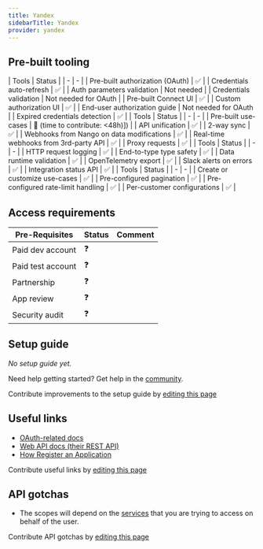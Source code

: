```yaml
---
title: Yandex
sidebarTitle: Yandex
provider: yandex
---
```




<Overview />

## Pre-built tooling

<AccordionGroup>
<Accordion title="✅ Authorization">
| Tools | Status |
| - | - |
| Pre-built authorization (OAuth) | ✅ |
| Credentials auto-refresh | ✅ |
| Auth parameters validation | Not needed |
| Credentials validation | Not needed for OAuth |
| Pre-built Connect UI | ✅ |
| Custom authorization UI | ✅ |
| End-user authorization guide | Not needed for OAuth |
| Expired credentials detection | ✅ |
</Accordion>
<Accordion title="✅ Read & write data">
| Tools | Status |
| - | - |
| Pre-built use-cases | 🚫 (time to contribute: &lt;48h)]) |
| API unification | ✅ |
| 2-way sync | ✅ |
| Webhooks from Nango on data modifications | ✅ |
| Real-time webhooks from 3rd-party API | ✅ |
| Proxy requests | ✅ |
</Accordion>
<Accordion title="✅ Observability & data quality">
| Tools | Status |
| - | - |
| HTTP request logging | ✅ |
| End-to-type type safety | ✅ |
| Data runtime validation | ✅ |
| OpenTelemetry export | ✅ |
| Slack alerts on errors | ✅ |
| Integration status API | ✅ |
</Accordion>
<Accordion title="✅ Customization">
| Tools | Status |
| - | - |
| Create or customize use-cases | ✅ |
| Pre-configured pagination | ✅ |
| Pre-configured rate-limit handling | ✅ |
| Per-customer configurations | ✅ |
</Accordion>
</AccordionGroup>

<PreBuiltUseCases />

## Access requirements
| Pre-Requisites | Status | Comment|
| - | - | - |
| Paid dev account | ❓ |  |
| Paid test account | ❓ |  |
| Partnership | ❓ | |
| App review | ❓ |  |
| Security audit | ❓ | |


## Setup guide

_No setup guide yet._

<Tip>Need help getting started? Get help in the [community](https://nango.dev/slack).</Tip>

<Note>Contribute improvements to the setup guide by [editing this page](https://github.com/nangohq/nango/tree/master/docs-v2/integrations/all/yandex.mdx)</Note>


## Useful links

-   [OAuth-related docs](https://yandex.com/dev/id/doc/en/codes/code-url)
-   [Web API docs (their REST API)](https://cloud.yandex.com/en/docs/overview/api)
-   [How Register an Application](https://yandex.com/dev/id/doc/en/register-client)

<Note>Contribute useful links by [editing this page](https://github.com/nangohq/nango/tree/master/docs-v2/integrations/all/yandex.mdx)</Note>

## API gotchas

-   The scopes will depend on the [services](https://cloud.yandex.com/en/services) that you are trying to access on behalf of the user.

<Note>Contribute API gotchas by [editing this page](https://github.com/nangohq/nango/tree/master/docs-v2/integrations/all/yandex.mdx)</Note>
